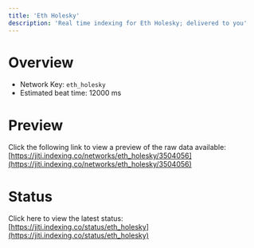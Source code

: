 ```yaml
---
title: 'Eth Holesky'
description: 'Real time indexing for Eth Holesky; delivered to you'
---
```


# Overview
- Network Key: `eth_holesky`
- Estimated beat time: 12000 ms

# Preview
Click the following link to view a preview of the raw data available: [https://jiti.indexing.co/networks/eth_holesky/3504056](https://jiti.indexing.co/networks/eth_holesky/3504056)

# Status
Click here to view the latest status: [https://jiti.indexing.co/status/eth_holesky](https://jiti.indexing.co/status/eth_holesky)
